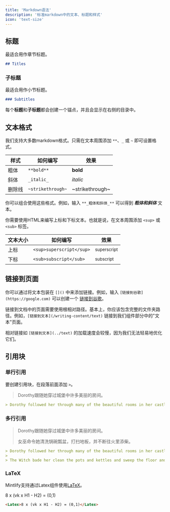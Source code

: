 ```yaml
---
title: 'Markdown语法'
description: '标准markdown中的文本、标题和样式'
icon: 'text-size'
---
```


## 标题

最适合用作章节标题。

```md
## Titles
```

### 子标题

最适合用作小节标题。

```md
### Subtitles
```

<Tip>

每个**标题**和**子标题**都会创建一个锚点，并且会显示在右侧的目录中。

</Tip>

## 文本格式

我们支持大多数markdown格式。只需在文本周围添加 `**`、`_` 或 `~` 即可设置格式。

| 样式     | 如何编写        | 效果           |
| -------- | -------------- | -------------- |
| 粗体     | `**bold**`     | **bold**       |
| 斜体     | `_italic_`     | _italic_       |
| 删除线   | `~strikethrough~` | ~strikethrough~ |

你可以组合使用这些格式。例如，输入 `**_粗体和斜体_**` 可以得到 **_粗体和斜体_** 文本。

你需要使用HTML来编写上标和下标文本。也就是说，在文本周围添加 `<sup>` 或 `<sub>` 标签。

| 文本大小 | 如何编写               | 效果                  |
| -------- | --------------------- | -------------------- |
| 上标     | `<sup>superscript</sup>` | <sup>superscript</sup> |
| 下标     | `<sub>subscript</sub>`   | <sub>subscript</sub>   |

## 链接到页面

你可以通过将文本包装在 `[]()` 中来添加链接。例如，输入 `[链接到谷歌](https://google.com)` 可以创建一个 [链接到谷歌](https://google.com)。

链接到文档中的页面需要使用根相对路径。基本上，你应该包含完整的文件夹路径。例如，`[链接到文本](/writing-content/text)` 链接到我们组件部分中的"文本"页面。

相对链接如 `[链接到文本](../text)` 的加载速度会较慢，因为我们无法轻易地优化它们。

## 引用块

### 单行引用

要创建引用块，在段落前面添加 `>`。

> Dorothy跟随她穿过城堡中许多美丽的房间。

```md
> Dorothy followed her through many of the beautiful rooms in her castle.
```

### 多行引用 

> Dorothy跟随她穿过城堡中许多美丽的房间。
>
> 女巫命令她清洗锅碗瓢盆，打扫地板，并不断往火里添柴。

```md
> Dorothy followed her through many of the beautiful rooms in her castle.
>
> The Witch bade her clean the pots and kettles and sweep the floor and keep the fire fed with wood.
```

### LaTeX

Mintlify支持通过Latex组件使用[LaTeX](https://www.latex-project.org)。

<Latex>8 x (vk x H1 - H2) = (0,1)</Latex>

```md
<Latex>8 x (vk x H1 - H2) = (0,1)</Latex>
```